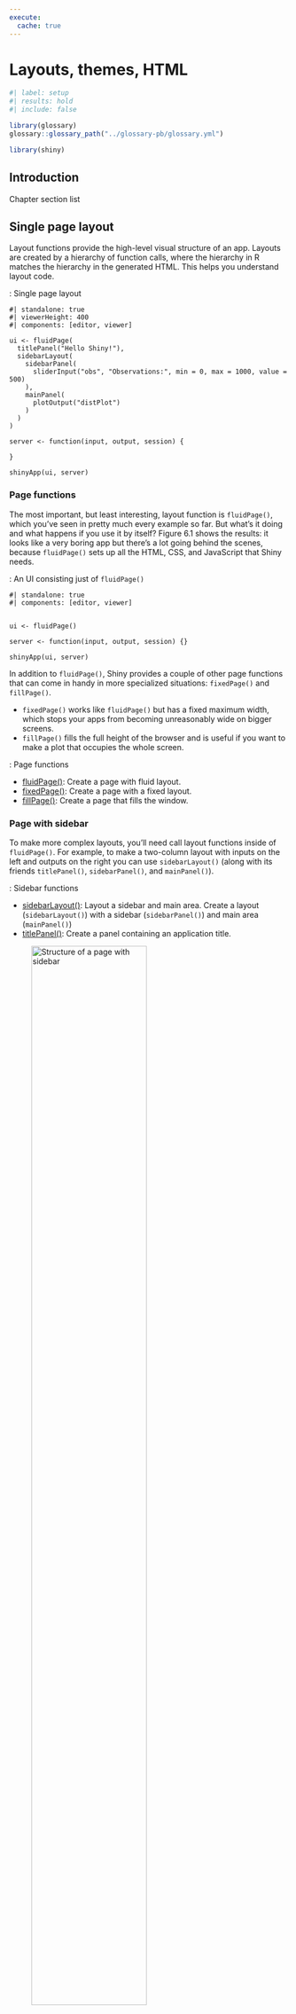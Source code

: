 ```yaml
---
execute:
  cache: true
---
```


# Layouts, themes, HTML {#sec-chap06}

```r
#| label: setup
#| results: hold
#| include: false

library(glossary)
glossary::glossary_path("../glossary-pb/glossary.yml")

library(shiny)

```

## Introduction

:::::: {#obj-chap06}
::::: my-objectives
::: my-objectives-header
Chapter section list
:::

::: my-objectives-container
:::
:::::
::::::

## Single page layout

Layout functions provide the high-level visual structure of an app.
Layouts are created by a hierarchy of function calls, where the
hierarchy in R matches the hierarchy in the generated HTML. This helps
you understand layout code.

:::::: my-r-code
:::: my-r-code-header
::: {#cnj-06-single-page-layout}
: Single page layout
:::
::::

::: my-r-code-container
```shinylive-r
#| standalone: true
#| viewerHeight: 400
#| components: [editor, viewer]

ui <- fluidPage(
  titlePanel("Hello Shiny!"),
  sidebarLayout(
    sidebarPanel(
      sliderInput("obs", "Observations:", min = 0, max = 1000, value = 500)
    ),
    mainPanel(
      plotOutput("distPlot")
    )
  )
)

server <- function(input, output, session) {

}

shinyApp(ui, server)
```
:::
::::::

### Page functions

The most important, but least interesting, layout function is
`fluidPage()`, which you’ve seen in pretty much every example so far.
But what’s it doing and what happens if you use it by itself? Figure 6.1
shows the results: it looks like a very boring app but there’s a lot
going behind the scenes, because `fluidPage()` sets up all the HTML,
CSS, and JavaScript that Shiny needs.

:::::: my-r-code
:::: my-r-code-header
::: {#cnj-06-fluid-page}
: An UI consisting just of `fluidPage()`
:::
::::

::: my-r-code-container
```shinylive-r
#| standalone: true
#| components: [editor, viewer]


ui <- fluidPage()

server <- function(input, output, session) {}

shinyApp(ui, server)
```
:::
::::::

In addition to `fluidPage()`, Shiny provides a couple of other page
functions that can come in handy in more specialized situations:
`fixedPage()` and `fillPage()`.

-   `fixedPage()` works like `fluidPage()` but has a fixed maximum
    width, which stops your apps from becoming unreasonably wide on
    bigger screens.
-   `fillPage()` fills the full height of the browser and is useful if
    you want to make a plot that occupies the whole screen.

:::::: my-resource
:::: my-resource-header
::: {#lem-06-fluid-page}
: Page functions
:::
::::

::: my-resource-container
-   [fluidPage()](https://shiny.posit.co/r/reference/shiny/latest/fluidpage.html):
    Create a page with fluid layout.
-   [fixedPage()](https://shiny.posit.co/r/reference/shiny/latest/fixedpage.html):
    Create a page with a fixed layout.
-   [fillPage()](https://shiny.posit.co/r/reference/shiny/latest/fillpage.html):
    Create a page that fills the window.
:::
::::::

### Page with sidebar

To make more complex layouts, you’ll need call layout functions inside
of `fluidPage()`. For example, to make a two-column layout with inputs
on the left and outputs on the right you can use `sidebarLayout()`
(along with its friends `titlePanel()`, `sidebarPanel()`, and
`mainPanel()`).

:::::: my-resource
:::: my-resource-header
::: {#lem-06-page-with-sidebar}
: Sidebar functions
:::
::::

::: my-resource-container
-   [sidebarLayout()](https://shiny.posit.co/r/reference/shiny/latest/sidebarlayout.html):
    Layout a sidebar and main area. Create a layout (`sidebarLayout()`)
    with a sidebar (`sidebarPanel()`) and main area (`mainPanel()`)
-   [titlePanel()](https://shiny.posit.co/r/reference/shiny/latest/titlepanel.html):
    Create a panel containing an application title.
:::
::::::

![Structure of a page with
sidebar](https://mastering-shiny.org/diagrams/action-layout/sidebar.png){#fig-06-01
fig-alt="alt-text" fig-align="center" width="70%"}

::::::::::::::::: column-body-outset
:::::::::::::::: my-code-collection
::::: my-code-collection-header
::: my-code-collection-icon
:::

::: {#exm-06-page-sidebar}
: Page with sidebar layout
:::
:::::

:::::::::::: my-code-collection-container
::::::::::: panel-tabset
###### Empty Layout

:::::: my-r-code
:::: my-r-code-header
::: {#cnj-06-page-sidebar-empty}
: Page with sidebar
:::
::::

::: my-r-code-container
```shinylive-r
#| standalone: true
#| viewerHeight: 200
#| components: [editor, viewer]
#| layout: vertical

# Define UI
ui <- fluidPage(

    titlePanel("Hello Shiny!"),

    sidebarLayout(
        sidebarPanel("sidebarPanel"),
        mainPanel("mainPanel")
    )
)

# Server logic
server <- function(input, output) {}

# Complete app with UI and server components
shinyApp(ui, server)

```

------------------------------------------------------------------------

I had to choose a slightly wider page width. Otherwise Shiny would have
stacked the two panels.
:::
::::::

###### Example

:::::: my-r-code
:::: my-r-code-header
::: {#cnj-06-page-sidebar-example}
: Layout example: Page with sidebar
:::
::::

::: my-r-code-container
```shinylive-r
#| standalone: true
#| viewerHeight: 500
#| components: [editor, viewer]
#| layout: vertical


ui <- fluidPage(
  titlePanel("Central limit theorem"),
  sidebarLayout(
    sidebarPanel(
      numericInput("m", "Number of samples: (1-100)", 2, min = 1, max = 100),
      "Increase the number of samples to see the distribution become more normal."
    ),
    mainPanel(
      plotOutput("hist")
    )
  )
)
server <- function(input, output, session) {
  output$hist <- renderPlot({
    req("m")
    means <- replicate(1e4, mean(runif(input$m)))
    hist(means, breaks = 20)
  }, res = 96)
}

shinyApp(ui, server)
```

------------------------------------------------------------------------

Rendering the app (or reloading the web page) results for a moment with
the error message "figure margins too large". I do not know why this
happens and how to prevent it.
:::
::::::
:::::::::::
::::::::::::
::::::::::::::::
:::::::::::::::::

### Multi-row

Under the hood, `sidebarLayout()` is built on top of a flexible
multi-row layout, which you can use directly to create more visually
complex apps. As usual, you start with `fluidPage()`. Then you create
rows with `fluidRow()`, and columns with `column()`.

:::::: my-resource
:::: my-resource-header
::: {#lem-06-multi-row-layout}
: Multi-row functions
:::
::::

::: my-resource-container
A fluid page layout consists of rows which in turn include columns.

-   [fluidRow()](https://shiny.posit.co/r/reference/shiny/latest/fluidpage.html):
    Rows exist for the purpose of making sure their elements appear on
    the same line (if the browser has adequate width).
-   [column()](https://shiny.posit.co/r/reference/shiny/latest/column.html):
    Columns exist for the purpose of defining how much horizontal space
    within a 12-unit wide grid it's elements should occupy.
:::
::::::

Each row is made up of 12 columns and the first argument to `column()`
gives how many of those columns to occupy. A 12 column layout gives you
substantial flexibility because you can easily create 2-, 3-, or
4-column layouts, or use narrow columns to create spacers. You can see
an example of this layout in @XXX_4.4.

If you’d like to learn more about designing using a grid system, I
highly recommend the classic text on the subject: “Grid systems in
graphic design” by Josef Müller-Brockman [-@mueller-brockmann-1998].

![The structure underlying a simple multi-row
app](https://mastering-shiny.org/diagrams/action-layout/multirow.png){#fig-06-02
fig-alt="alt-text" fig-align="center" width="70%"}

### Exercises

#### `sidebarLayout()`

Read the documentation of `sidebarLayout()` to determine the width (in
columns) of the sidebar and the main panel. Can you recreate its
appearance using `fluidRow()` and `column()`? What are you missing?

::::::::::::::: column-body-outset
:::::: my-exercise
:::: my-exercise-header
::: {#exr-06-ex-01-sidebarlayout}
: `sidebarLayout()`
:::
::::

::: my-exercise-container
The `sidbarbarPanel()` has a width of 4 columns and the `mainPanel()` is
eight columns wide. The 12 column grid of the standard page is divided
1/3 (controls) : 2/3 (output).

```shinylive-r
#| standalone: true
#| viewerHeight: 100
#| components: [editor, viewer]
#| layout: vertical

ui <- fluidPage(
  fluidRow(
    column(
      width = 4, 
      "place for the controls: 4 columns"
      ),
    column(
      width = 8, 
      "place for the output: 8 columns"
    )
  )

)

server <- function(input, output, session) {

}

shinyApp(ui, server)
```

------------------------------------------------------------------------

Missing is the `titlePanel()`.
:::
::::::

#### Change panel positions

Modify the Central Limit Theorem app from @exm-06-page-sidebar to put
the sidebar on the right instead of the left.

:::::: my-exercise
:::: my-exercise-header
::: {#exr-sidebar-right}
: Central Limit Theorem with the sidebar on the right
:::
::::

::: my-exercise-container
```shinylive-r
#| standalone: true
#| viewerHeight: 500
#| components: [editor, viewer]
#| layout: vertical

ui <- fluidPage(
  titlePanel("Central limit theorem"),
  sidebarLayout(
    sidebarPanel(
      numericInput("m", "Number of samples: (1-100)", 2, min = 1, max = 100),
      "Increase the number of samples to see the distribution become more normal."
    ),
    mainPanel(
      plotOutput("hist")
    ),
    position = "right"
  )
)
server <- function(input, output, session) {
  output$hist <- renderPlot({
    req("m")
    means <- replicate(1e4, mean(runif(input$m)))
    hist(means, breaks = 20)
  }, res = 96)
}

shinyApp(ui, server)
```
:::
::::::

#### Stacked `sidebarLayout()`

:::::: my-exercise
:::: my-exercise-header
::: {#exr-06-ex-03}
: Main panel divided 50:50 with sidebar below
:::
::::

::: my-exercise-container
```shinylive-r
#| standalone: true
#| viewerHeight: 500
#| components: [editor, viewer]
#| layout: vertical

ui <- fluidPage(
  title = "Central limit theorem",
  fluidRow(
    column(width = 6, 
           plotOutput("hist1")
           ),
    column(width = 6,
           plotOutput("hist2")
           ),
  ),
  fluidRow(
    column(width = 6,
           numericInput("m1", "Number of samples: (1-100)", 2, min = 1, max = 100)
           ),
    column(width = 6,
           numericInput("m2", "Number of samples: (1-100)", 2, min = 1, max = 100)
           )
  )
)


server <- function(input, output, session) {
  output$hist1 <- renderPlot({
    means <- replicate(1e4, mean(runif(input$m1)))
    hist(means, breaks = 20)
  }, res = 96)
  
  output$hist2 <- renderPlot({
    means <- replicate(1e4, mean(runif(input$m2)))
    hist(means, breaks = 20)
  }, res = 96)
}

shinyApp(ui, server)
```
:::
::::::
:::::::::::::::

## Multi-page layout

As your app grows in complexity, it might become impossible to fit
everything on a single page. In this section you’ll learn various uses
of `tabPanel()` that create the illusion of multiple pages. This is an
illusion because you’ll still have a single app with a single underlying
HTML file, but it’s now broken into pieces and only one piece is visible
at a time.

Multi-page apps pair particularly well with modules, which you’ll learn
about in @XXX_19. Shiny modules allow you to partition up the server
function in the same way you partition up the user interface, creating
independent components that only interact through well defined
connections.

### Tabsets

The simple way to break up a page into pieces is to use `tabsetPanel()`
and its close friend `tabPanel()`. As you can see in the code below,
`tabsetPanel()` creates a container for any number of `tabPanels()`,
which can in turn contain any other HTML components.

`tabsetPanel()` can be used anywhere in your app; it’s totally fine to
nest tabsets inside of other components (including tabsets!) if needed.

:::::::::::::::: my-code-collection
::::: my-code-collection-header
::: my-code-collection-icon
:::

::: {#exm-06-tabsets}
: Using tabsets: `tabsetPanel()` and `tabPanels()`
:::
:::::

:::::::::::: my-code-collection-container
::::::::::: panel-tabset
###### Simple example

:::::: my-r-code
:::: my-r-code-header
::: {#cnj-tabset-simple-example}
: A simple tabset example
:::
::::

::: my-r-code-container
```shinylive-r
#| standalone: true
#| viewerHeight: 400
#| components: [editor, viewer]
#| layout: vertical

ui <- fluidPage(
  tabsetPanel(
    tabPanel("Data", 
      fileInput("file", "Data", buttonLabel = "Upload..."),
      textInput("delim", "Delimiter (leave blank to guess)", ""),
      numericInput("skip", "Rows to skip", 0, min = 0),
      numericInput("rows", "Rows to preview", 10, min = 1)
    ),
    tabPanel("Parameters"),
    tabPanel("Results")
  )
)

server <- function(input, output, session) {}

shinyApp(ui, server)
```
:::
::::::

###### With ID

:::::: my-r-code
:::: my-r-code-header
::: {#cnj-06-tabset-with-id}
: Tabset with location detection (via ID)
:::
::::

::: my-r-code-container
```shinylive-r
#| standalone: true
#| viewerHeight: 200
#| components: [editor, viewer]
#| layout: vertical

ui <- fluidPage(
  sidebarLayout(
    sidebarPanel(
      textOutput("panel")
    ),
    mainPanel(
      tabsetPanel(
        id = "tabset",
        tabPanel("panel 1", "one"),
        tabPanel("panel 2", "two"),
        tabPanel("panel 3", "three")
      )
    )
  )
)


server <- function(input, output, session) {
  output$panel <- renderText({
    paste("Current panel: ", input$tabset)
  })
}


shinyApp(ui, server)
```
:::
::::::
:::::::::::
::::::::::::
::::::::::::::::

### Navlist and navbars

Because tabs are displayed horizontally, there’s a fundamental limit to
how many tabs you can use, particularly if they have long titles.
`navbarPage()` and `navbarMenu()` provide two alternative layouts that
let you use more tabs with longer titles.

`navlistPanel()` is similar to `tabsetPanel()` but instead of running
the tab titles horizontally, it shows them vertically in a sidebar. It
also allows you to add headings with plain strings, as shown in the code
below.

Another approach is the use of `navbarPage()`: it still runs the tab
titles horizontally, but you can use `navbarMenu()` to add drop-down
menus for an additional level of hierarchy.

:::::::::::::::: my-code-collection
::::: my-code-collection-header
::: my-code-collection-icon
:::

::: {#exm-06-navbar}
: Navlist and navbars
:::
:::::

:::::::::::: my-code-collection-container
::::::::::: panel-tabset
###### `navlistPanel()`

:::::: my-r-code
:::: my-r-code-header
::: {#cnj-06-navlist-panel}
: `navlistPanel()`: Tabs horizontally
:::
::::

::: my-r-code-container
```shinylive-r
#| standalone: true
#| viewerHeight: 400
#| components: [editor, viewer]

library(shiny)

ui <- fluidPage(
  navlistPanel(
    id = "tabset",
    "Heading 1",
    tabPanel("panel 1", "Panel one contents"),
    "Heading 2",
    tabPanel("panel 2", "Panel two contents"),
    tabPanel("panel 3", "Panel three contents")
  )
)

server <- function(input, output, session) {

}

shinyApp(ui, server)
```
:::
::::::

###### navbarPage()

:::::: my-r-code
:::: my-r-code-header
::: {#cnj-06-navbar-page}
: `navbarPage()` with `navbarMenu()` for submenues
:::
::::

::: my-r-code-container
```shinylive-r
#| standalone: true
#| viewerHeight: 400
#| components: [editor, viewer]

library(shiny)

ui <- navbarPage(
  "Page title",   
  tabPanel("panel 1", "one"),
  tabPanel("panel 2", "two"),
  tabPanel("panel 3", "three"),
  navbarMenu("subpanels", 
    tabPanel("panel 4a", "four-a"),
    tabPanel("panel 4b", "four-b"),
    tabPanel("panel 4c", "four-c")
  )
)

server <- function(input, output, session) {

}

shinyApp(ui, server)
```
:::
::::::
:::::::::::
::::::::::::
::::::::::::::::

## Bootstrap

`r glossary("Bootstrap")` is a collection of HTML conventions, CSS
styles, and JS snippets bundled up into a convenient form.

It’s good to know that Bootstrap exists because then:

-   You can use `bslib::bs_theme()` to customize the visual appearance
    of your code, @XXX_6.5.
-   You can use the `class` argument to customize some layouts, inputs,
    and outputs using Bootstrap class names, as you saw in
    @sec-action-buttons.
-   You can make your own functions to generate Bootstrap components
    that Shiny doesn’t provide, as explained in “[Utility
    classes](https://rstudio.github.io/bslib/articles/utility-classes/index.html)”.

:::::: my-resource
:::: my-resource-header
::: {#lem-shiny-css-frameworks}
: Shiny CSS frameworks
:::
::::

::: my-resource-container
-   [{**bslib**}](https://rstudio.github.io/bslib/index.html) by
    `r glossary("Positx", "Posit")` based on
    [Bootstrap](https://getbootstrap.com/) [@bslib].
-   [{**shiny.semantics**}](https://appsilon.github.io/shiny.semantic/)
    by `r glossary("Appsilon")`, builds on top of [Fomantic
    UI](https://fomantic-ui.com/) [@shiny.semantic]. Appsilon also
    developed
    [{**rhino**}](https://appsilon.github.io/rhino/index.html), an R
    package designed for professional developers to help building high
    quality, enterprise-grade Shiny applications at speed [@rhino].
-   [{**shinyMobile**}](https://shinymobile.rinterface.com/) by
    `r glossary("RInteRface")`, builds on top of [framework
    7](https://framework7.io/), and is specifically designed for mobile
    apps [@shinyMobile].
-   [{**shinymaterial**}](https://ericrayanderson.github.io/shinymaterial/)
    by [Eric Anderson,](https://github.com/ericrayanderson) is built on
    top of [Google’s Material design
    framework](https://m3.material.io/).
-   [{**shinydashboard**}](https://rstudio.github.io/shinydashboard/)
    also by Posit, provides a layout system designed to create
    dashboards.

You can find a fuller, and actively maintained, list at [Awesome Shiny
Extension](https://github.com/nanxstats/awesome-shiny-extensions).
:::
::::::

## Themes

Bootstrap is so ubiquitous within the R community that it’s easy to get
style fatigue: after a while every Shiny app and Rmd start to look the
same. The solution is theming with the {**bslib**} package.
{**bslib**}[^06-layouts-1] is a relatively new package that allows you
to override many Bootstrap defaults in order to create an appearance
that is uniquely yours.

[^06-layouts-1]: Therefore the name: `bslib` is an acronym for
    **b**oot**s**trap **lib**rary.

{**bslib**} has several advantages:

-   It is designed not only to work for Shiny but also for other
    contexts, like R Markdown.
-   It provides [custom
    theming](https://rstudio.github.io/bslib/articles/theming/index.html),
    even interactively in real-time.
-   It uses newer versions of `r glossary("Bootstrap")` and
    `r glossary("Bootswatch")`, whereas Shiny and
    `r glossary("R Markdown")` currently default to Bootstrap 3 and may
    continue to do so to maintain backwards compatibility.

:::::: my-resource
:::: my-resource-header
::: {#lem-06-bslib-layout-design}
: {bslib} layout design
:::
::::

::: my-resource-container
-   {**bslib**} [package
    documentation](https://rstudio.github.io/bslib/index.html) for
    custom bootstrap `r glossary("SASS")` themes for Shiny and R
    Markdown
-   New Shiny [application layout
    guide](https://shiny.posit.co/r/articles/build/layout-guide/) based
    on {**bslib**}
-   [Bootstrap](https://getbootstrap.com/) is a free and open-source CSS
    framework designed for responsive, mobile-first front-end web
    development.
-   [Bootswatch](https://bootswatch.com/) is a collection of pre-built
    themes that can be easily applied to a Bootstrap project,
    simplifying the process of achieving a polished and professional
    look.
:::
::::::

### Getting started

Create a theme with `bslib::bs_theme()` then apply it to an app with the
theme argument of the page layout function:

``` markdown
fluidPage(
  theme = bslib::bs_theme(...)
)
```

If not specified, Shiny will use the classic Bootstrap v3 theme that it
has used basically since it was created. By default,
`bslib::bs_theme()`, will use Bootstrap v5. Using Bootstrap v5 instead
of v3 will not cause problems if you only use built-in components. There
is a possibility that it might cause problems if you’ve used custom
HTML, so you can force it to stay with v3 with `version = 3`.

### Shiny themes

The easiest way to change the overall look of your app is to pick a
premade “bootswatch” theme using the bootswatch argument to
`bslib::bs_theme()`.

::::::::::::::::::: my-code-collection
::::: my-code-collection-header
::: my-code-collection-icon
:::

::: {#exm-06-shiny-themes}
: Title for code collection
:::
:::::

::::::::::::::: my-code-collection-container
:::::::::::::: panel-tabset
###### predefined theme

:::::: my-r-code
:::: my-r-code-header
::: {#cnj-06-bslib-predefined-theme}
: Shiny with a `bslib` predefined theme
:::
::::

::: my-r-code-container
```shinylive-r
#| standalone: true
#| viewerHeight: 450
#| components: [editor, viewer]


ui <- fluidPage(
  theme = bslib::bs_theme(bootswatch = "darkly"),
  sidebarLayout(
    sidebarPanel(
      textInput("txt", "Text input:", "text here"),
      sliderInput("slider", "Slider input:", 1, 100, 30)
    ),
    mainPanel(
      h1(paste0("Theme: darkly")),
      h2("Header 2"),
      p("Some text")
    )
  )
)

server <- function(input, output, session) {

}

shinyApp(ui, server)
```
:::
::::::

###### custom changes

:::::: my-r-code
:::: my-r-code-header
::: {#cnj-bslib-with-custom-appearance}
: Shiny with custom theme changes
:::
::::

::: my-r-code-container
```shinylive-r
#| standalone: true
#| viewerHeight: 450
#| components: [editor, viewer]
#| error: true

ui <- fluidPage(
  theme = bslib::bs_theme(
  bg = "#0b3d91", 
  fg = "white", 
  base_font = "Source Sans Pro"
  ),
  sidebarLayout(
    sidebarPanel(
      textInput("txt", "Text input:", "text here"),
      sliderInput("slider", "Slider input:", 1, 100, 30)
    ),
    mainPanel(
      h1(paste0("Theme: darkly")),
      h2("Header 2"),
      p("Some text")
    )
  )
)

server <- function(input, output, session) {

}

shinyApp(ui, server)
```
:::
::::::

In my first trials I got always the error message "Text to be written
must be a length-one character vector". After googling the error message
I found out that the error message comes from {**htmltools**}:

> This error occurs in htmltools::WSTextWriter (see
> [here](https://rdrr.io/cran/htmltools/src/R/utils.R) and CTRL+F to
> look for "writeImpl"). This function is in charge of properly writing
> text to your display when you display a raw text in any UI function.
> It raises the mentioned error when the `writeImpl()` function receives
> more than one character string (aka element of a `character()`
> vector). To correct this, make sure you never provide two character
> strings to a Shiny UI function asking for only one character argument.
> (From Eli Ker Ano, the first comment under the StackOverflow question
> [Text to be written must be a length-one character
> vector](https://stackoverflow.com/questions/58608109/text-to-be-written-must-be-a-length-one-character-vector)).

I tried to follow this advice but to no avail. Even if I deleted all
lines between `sidebarPanel()` and `mainPanel()` the error persisted.
Could it be that {**bslib**} has changed in the meanwhile and requires
other layout commands? This means that it would not be fully compatible
with Shiny anymore. That seems unlikely.

::::: my-important
::: my-important-header
`=`instead of `<-` required for `theme = bslib::bs_theme()`
:::

::: my-important-container
After several hours I finally found the problem. The `<-` operator works
fine without additional parameters (allowed is only
`bootswatch = "<theme name>"`) but with (additional) other arguments you
have to use the `=` operator.

I copied the code snippet from the book and that was wrong! In the code
chunk of `6.5.1 Shiny Themes` is the correct `=` operator used, but in
the code snippet below not.

With `shinylive` in the Quarto document it works with the `<-` operator
as well!
:::
:::::
::::::::::::::
:::::::::::::::
:::::::::::::::::::

### Plot themes

If you’ve heavily customized the style of your app, you may want to also
customize your plots to match. Luckily, this is really easy thanks to
the {**thematic**} package which automatically themes {**ggplot2**},
{**lattice**}, and base plots. Just call `thematic::thematic_shiny()` in
your server function. This will automatically determine all of the
settings from your app theme.

:::::: my-r-code
:::: my-r-code-header
::: {#cnj-ID-text}
: Numbered R Code Title
:::
::::

::: my-r-code-container
```shinylive-r
#| standalone: true
#| viewerHeight: 400
#| components: [editor, viewer]
#| layout: vertical

library(shiny)
library(ggplot2)

ui <- fluidPage(
  theme = bslib::bs_theme(bootswatch = "darkly"),
  titlePanel("A themed plot"),
  plotOutput("plot"),
)

server <- function(input, output, session) {
  thematic::thematic_shiny()
  
  output$plot <- renderPlot({
    ggplot(mtcars, aes(wt, mpg)) +
      geom_point() +
      geom_smooth()
  }, res = 96)
}

shinyApp(ui, server)
```
:::
::::::

### Exercises {#sec-chap06-5_4_exercises}

## Under the hood

There’s no magic behind all the input, output, and layout functions:
they just generate HTML. (The magic is done by JavaScript, which is
outside the scope of the book.)

You can see that HTML by executing UI functions directly in the console:

``` markdown
shiny::fluidPage(
  shiny::textInput("name", "What's your name?")
)

<div class="container-fluid">
  <div class="form-group shiny-input-container">
    <label for="name">What's your name?</label>
    <input id="name" type="text" class="form-control" value=""/>
  </div>
</div>
```

Note that this is the contents of the `<body>` tag; other parts of Shiny
take care of generating the `<head>`. If you want to include additional
CSS or JS dependencies you’ll need to learn
`htmltools::htmlDependency()`. Two good places to start are
https://blog.r-hub.io/2020/08/25/js-r/#web-dependency-management and
https://unleash-shiny.rinterface.com/htmltools-dependencies.html.

It’s possible to add your own HTML to the ui. There are two different
ways:

-   One way to do so is by including literal HTML with the
    `htmltools::HTML()` function. In the example below, the “[raw
    character
    constant](https://josiahparry.com/posts/2023-01-19-raw-strings-in-r.html)”,
    `r"()"` is used, to make it easier to include quotes in the string.
    You can even skip `fluidPage()` altogether and supply raw HTML for
    the whole UI. See [Build your entire UI with
    HTML](https://shiny.posit.co/r/articles/build/html-ui/) for more
    details.
-   Alternatively, you can make use of the HTML helper that Shiny
    provides via import of {**htmltools**} functions. There are regular
    functions for the most important elements like `h1()` and `p()`, and
    all others can be accessed via the other `tags`
    helper[^06-layouts-2]. Named arguments become attributes and unnamed
    arguments become children, so we can recreate the above HTML with these regular functions.

[^06-layouts-2]: Because Shiny imports {**htmltools**} **it** is
    therefore not necessary to write `htmltools::h1()`,
    `htmltools::p()` etc. When `library(shiny)` is loaded just
    `h1() or`, `p()` is enough.

:::::::::::::::: my-code-collection
::::: my-code-collection-header
::: my-code-collection-icon
:::

::: {#exm-06-html-ui}
: Raw HTML for the UI
:::
:::::

:::::::::::: my-code-collection-container
::::::::::: panel-tabset
###### Raw HTML for UI

:::::: my-r-code
:::: my-r-code-header
::: {#cnj-06-html-ui-raw}
: Add HTML raw code snippets to the Shiny UI
:::
::::

::: my-r-code-container
```shinylive-r
#| standalone: true
#| viewerHeight: 400
#| components: [editor, viewer]


ui <- shiny::fluidPage(
  htmltools::HTML(r"(
    <h1>This is a heading</h1>
    <p class="my-class">This is some text!</p>
    <ul>
      <li>First bullet</li>
      <li>Second bullet</li>
    </ul>
  )")
)

server <- function(input, output, session) {}

shinyApp(ui, server)
```
:::
::::::

###### HTML with functions

:::::: my-r-code
:::: my-r-code-header
::: {#cnj-06-using-html-ui-helper}
: Numbered R Code Title (Tidyverse)
:::
::::

::: my-r-code-container
```shinylive-r
#| standalone: true
#| viewerHeight: 400
#| components: [editor, viewer]

ui <- fluidPage(
  h1("This is a heading"),
  p("This is some text", class = "my-class"),
  tags$ul(
    tags$li("First bullet"), 
    tags$li("Second bullet")
  )
)

server <- function(input, output, session) {}

shinyApp(ui, server)
```
:::
::::::
:::::::::::
::::::::::::
::::::::::::::::

One advantage of generating HTML with code is that you can interweave existing Shiny components into a custom structure. For example, the code below makes a paragraph of text containing two outputs, one which is bold:

```markdown
tags$p(
  "You made ", 
  tags$b("$", textOutput("amount", inline = TRUE)),
  " in the last ", 
  textOutput("days", inline = TRUE),
  " days " 
)
```
Note the use of `inline = TRUE`; the `textOutput()` default is to produce a complete paragraph.

To learn more about using HTML, CSS, and JavaScript to make compelling user interfaces, I highly recommend David Granjon’s Outstanding User Interfaces with Shiny.

:::::: my-resource
:::: my-resource-header
::: {#lem-06-html-css-js-for-shiny-ui}
: HTML, CSS, and JavaScript to make compelling user interfaces
:::
::::

::: my-resource-container
-   [Handle HTML dependencies with
    {**htmltools**}](https://unleash-shiny.rinterface.com/htmltools-dependencies.html)
-   [Web dependency
    management](https://blog.r-hub.io/2020/08/25/js-r/#web-dependency-management)
-   [Build your entire UI with
    HTML](https://shiny.posit.co/r/articles/build/html-ui/)
-   [JavaScript for R](https://book.javascript-for-r.com/)
:::
::::::

